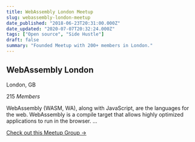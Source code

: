 ```yaml
---
title: WebAssembly London Meetup
slug: webassembly-london-meetup
date_published: "2018-06-23T20:31:00.000Z"
date_updated: "2020-07-07T20:32:24.000Z"
tags: ["Open source", "Side Hustle"]
draft: false
summary: "Founded Meetup with 200+ members in London."
---
```


## WebAssembly London

London, GB

215 _Members_

WebAssembly (WASM, WA), along with JavaScript, are the languages for the web. WebAssembly is a compile target that allows highly optimized applications to run in the browser. ...

[Check out this Meetup Group →](https://www.meetup.com/WebAssembly-London/)
